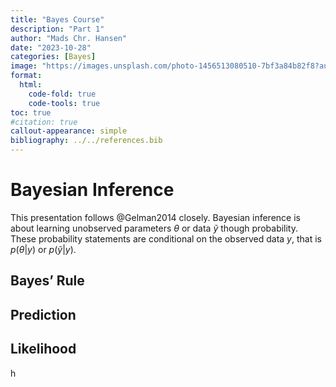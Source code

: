 ```yaml
---
title: "Bayes Course"
description: "Part 1"
author: "Mads Chr. Hansen"
date: "2023-10-28"
categories: [Bayes]
image: "https://images.unsplash.com/photo-1456513080510-7bf3a84b82f8?auto=format&fit=crop&q=80&w=1373&ixlib=rb-4.0.3&ixid=M3wxMjA3fDB8MHxwaG90by1wYWdlfHx8fGVufDB8fHx8fA%3D%3D"
format:
  html:
    code-fold: true
    code-tools: true
toc: true
#citation: true
callout-appearance: simple
bibliography: ../../references.bib
---
```


# Bayesian Inference

This presentation follows @Gelman2014 closely. Bayesian inference is about learning unobserved parameters $\theta$ or data $\tilde{y}$ though probability. These probability statements are conditional on the observed data $y$, that is $p(\theta|y)$ or $p(\tilde{y}|y)$.

## Bayes' Rule

## Prediction

## Likelihood

h
